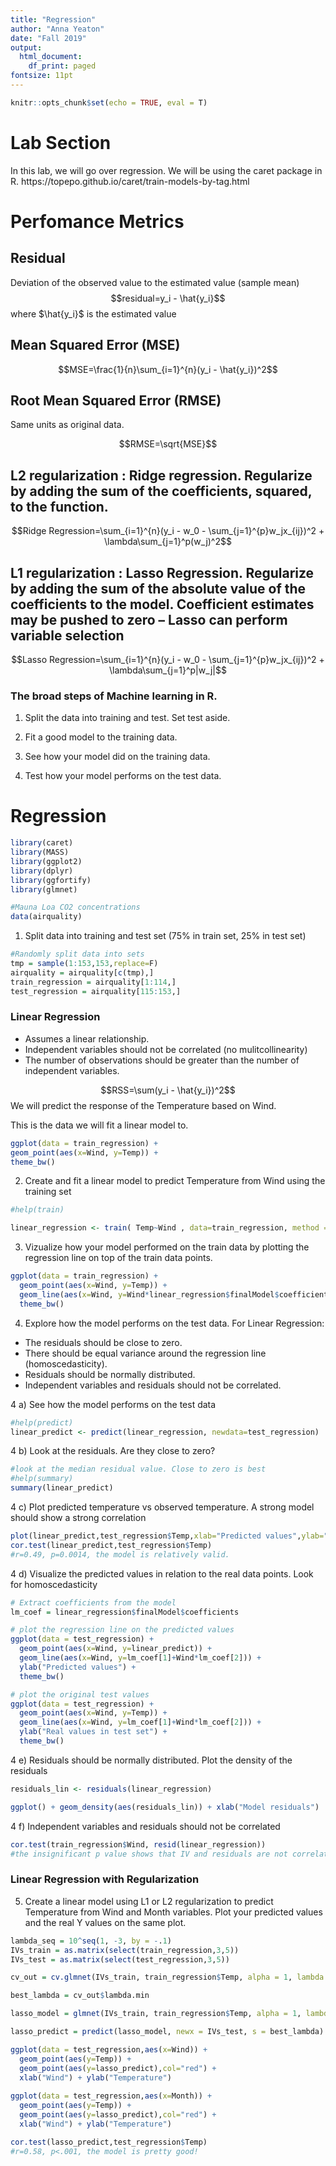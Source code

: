```yaml
---
title: "Regression"
author: "Anna Yeaton"
date: "Fall 2019"
output:
  html_document:
    df_print: paged
fontsize: 11pt
---
```


```r
knitr::opts_chunk$set(echo = TRUE, eval = T)
```

# Lab Section

In this lab, we will go over regression. We will be using the caret package in R. https://topepo.github.io/caret/train-models-by-tag.html

# Perfomance Metrics 

## Residual 

Deviation of the observed value to the estimated value (sample mean)
$$residual=y_i - \hat{y_i}$$
where $\hat{y_i}$ is the estimated value

## Mean Squared Error (MSE)

$$MSE=\frac{1}{n}\sum_{i=1}^{n}(y_i - \hat{y_i})^2$$

## Root Mean Squared Error (RMSE)
Same units as original data.

$$RMSE=\sqrt{MSE}$$

## L2 regularization : Ridge regression. Regularize by adding the sum of the coefficients, squared, to the function. 

$$Ridge Regression=\sum_{i=1}^{n}(y_i - w_0 - \sum_{j=1}^{p}w_jx_{ij})^2 + \lambda\sum_{j=1}^p(w_j)^2$$

## L1 regularization : Lasso Regression. Regularize by adding the sum of the absolute value of the coefficients to the model. Coefficient estimates may be pushed to zero -- Lasso can perform variable selection

$$Lasso Regression=\sum_{i=1}^{n}(y_i - w_0 - \sum_{j=1}^{p}w_jx_{ij})^2 + \lambda\sum_{j=1}^p|w_j|$$


\newpage

### The broad steps of Machine learning in R. 

1. Split the data into training and test. Set test aside. 

2. Fit a good model to the training data. 

3. See how your model did on the training data.

4. Test how your model performs on the test data. 

# Regression

```r
library(caret)
library(MASS)
library(ggplot2)
library(dplyr)
library(ggfortify)
library(glmnet)

#Mauna Loa CO2 concentrations
data(airquality)
```


1. Split data into training and test set (75% in train set, 25% in test set)

```r
#Randomly split data into sets
tmp = sample(1:153,153,replace=F)
airquality = airquality[c(tmp),]
train_regression = airquality[1:114,]
test_regression = airquality[115:153,]
```


### Linear Regression

* Assumes a linear relationship. 
* Independent variables should not be correlated (no mulitcollinearity)
* The number of observations should be greater than the number of independent variables.


$$RSS=\sum(y_i - \hat{y_i})^2$$
We will predict the response of the Temperature based on Wind. 

This is the data we will fit a linear model to. 
```r
ggplot(data = train_regression) +
geom_point(aes(x=Wind, y=Temp)) +
theme_bw()
```

2. Create and fit a linear model to predict Temperature from Wind using the training set

```r
#help(train)

linear_regression <- train( Temp~Wind , data=train_regression, method = "lm")
```


3. Vizualize how your model performed on the train data by plotting the regression line on top of the train data points. 
```r
ggplot(data = train_regression) +
  geom_point(aes(x=Wind, y=Temp)) +
  geom_line(aes(x=Wind, y=Wind*linear_regression$finalModel$coefficients[2]+linear_regression$finalModel$coefficients[1])) +
  theme_bw()
```


4. Explore how the model performs on the test data. For Linear Regression:

* The residuals should be close to zero.
* There should be equal variance around the regression line (homoscedasticity).
* Residuals should be normally distributed.
* Independent variables and residuals should not be correlated.

4 a) See how the model performs on the test data
```r
#help(predict)
linear_predict <- predict(linear_regression, newdata=test_regression)
```

4 b) Look at the residuals. Are they close to zero?
```r
#look at the median residual value. Close to zero is best
#help(summary)
summary(linear_predict)
```


4 c) Plot predicted temperature vs observed temperature. A strong model should show a strong correlation
```r
plot(linear_predict,test_regression$Temp,xlab="Predicted values",ylab="Real values")
cor.test(linear_predict,test_regression$Temp)
#r=0.49, p=0.0014, the model is relatively valid.
```

4 d) Visualize the predicted values in relation to the real data points. Look for homoscedasticity
```r
# Extract coefficients from the model
lm_coef = linear_regression$finalModel$coefficients

# plot the regression line on the predicted values
ggplot(data = test_regression) +
  geom_point(aes(x=Wind, y=linear_predict)) +
  geom_line(aes(x=Wind, y=lm_coef[1]+Wind*lm_coef[2])) +
  ylab("Predicted values") + 
  theme_bw()

# plot the original test values
ggplot(data = test_regression) +
  geom_point(aes(x=Wind, y=Temp)) +
  geom_line(aes(x=Wind, y=lm_coef[1]+Wind*lm_coef[2])) +
  ylab("Real values in test set") +
  theme_bw()
```

4 e) Residuals should be normally distributed. Plot the density of the residuals
```r
residuals_lin <- residuals(linear_regression)

ggplot() + geom_density(aes(residuals_lin)) + xlab("Model residuals")
```


4 f) Independent variables and residuals should not be correlated
```r
cor.test(train_regression$Wind, resid(linear_regression))
#the insignificant p value shows that IV and residuals are not correlated
```


### Linear Regression with Regularization

5. Create a linear model using L1 or L2 regularization to predict Temperature from Wind and Month variables. Plot your predicted values and the real Y values on the same plot. 

```r
lambda_seq = 10^seq(1, -3, by = -.1)
IVs_train = as.matrix(select(train_regression,3,5))
IVs_test = as.matrix(select(test_regression,3,5))

cv_out = cv.glmnet(IVs_train, train_regression$Temp, alpha = 1, lambda = lambda_seq)

best_lambda = cv_out$lambda.min

lasso_model = glmnet(IVs_train, train_regression$Temp, alpha = 1, lambda = best_lambda)

lasso_predict = predict(lasso_model, newx = IVs_test, s = best_lambda)

ggplot(data = test_regression,aes(x=Wind)) +
  geom_point(aes(y=Temp)) +
  geom_point(aes(y=lasso_predict),col="red") +
  xlab("Wind") + ylab("Temperature")
  
ggplot(data = test_regression,aes(x=Month)) +
  geom_point(aes(y=Temp)) +
  geom_point(aes(y=lasso_predict),col="red") +
  xlab("Wind") + ylab("Temperature")

cor.test(lasso_predict,test_regression$Temp)
#r=0.58, p<.001, the model is pretty good!
```

